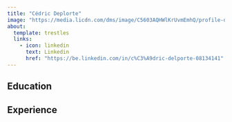 ```yaml
---
title: "Cédric Deplorte"
image: "https://media.licdn.com/dms/image/C5603AQHWlKrUvmEmhQ/profile-displayphoto-shrink_200_200/0/1516941436955?e=2147483647&v=beta&t=jL4G-NJoNVnP4FuKLY3mbMt9ecClqlhLqXEkgVA5mHc"
about:
  template: trestles
  links: 
    - icon: linkedin
      text: Linkedin
      href: "https://be.linkedin.com/in/c%C3%A9dric-delporte-08134141"
---
```


## Education

## Experience
